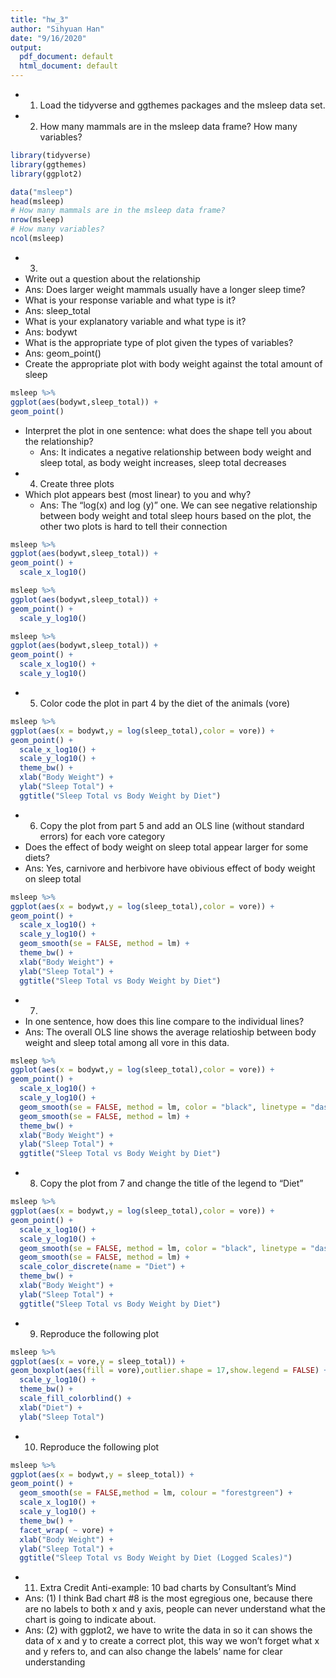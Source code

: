 ---
title: "hw_3"
author: "Sihyuan Han"
date: "9/16/2020"
output:
  pdf_document: default
  html_document: default
---

* 1. Load the tidyverse and ggthemes packages and the msleep data set.
* 2. How many mammals are in the msleep data frame? How many variables?
```{r}
library(tidyverse)
library(ggthemes)
library(ggplot2)
```

```{r}
data("msleep")
head(msleep)
# How many mammals are in the msleep data frame?
nrow(msleep)
# How many variables?
ncol(msleep)
```

* 3.
* Write out a question about the relationship
 + Ans: Does larger weight mammals usually have a longer sleep time? 
* What is your response variable and what type is it? 
 + Ans: sleep_total
* What is your explanatory variable and what type is it? 
 + Ans: bodywt
* What is the appropriate type of plot given the types of variables? 
 + Ans: geom_point()
* Create the appropriate plot with body weight against the total amount of sleep

```{r}
msleep %>%
ggplot(aes(bodywt,sleep_total)) +
geom_point()
```

* Interpret the plot in one sentence: what does the shape tell you about the relationship?
  + Ans: It indicates a negative relationship between body weight and sleep total, as body weight increases, sleep total decreases

* 4. Create three plots
* Which plot appears best (most linear) to you and why?
  + Ans: The "log(x) and log (y)" one. We can see negative relationship between body weight and total sleep hours based on the plot, the other two plots is hard to tell their connection

```{r}
msleep %>%
ggplot(aes(bodywt,sleep_total)) +
geom_point() +
  scale_x_log10()

msleep %>%
ggplot(aes(bodywt,sleep_total)) +
geom_point() +
  scale_y_log10()

msleep %>%
ggplot(aes(bodywt,sleep_total)) +
geom_point() +
  scale_x_log10() +
  scale_y_log10()
```

* 5. Color code the plot in part 4 by the diet of the animals (vore)

```{r}
msleep %>%
ggplot(aes(x = bodywt,y = log(sleep_total),color = vore)) +
geom_point() +
  scale_x_log10() +
  scale_y_log10() +
  theme_bw() +
  xlab("Body Weight") +
  ylab("Sleep Total") +
  ggtitle("Sleep Total vs Body Weight by Diet")
```

* 6. Copy the plot from part 5 and add an OLS line (without standard errors) for each vore category
* Does the effect of body weight on sleep total appear larger for some diets?
 + Ans: Yes, carnivore and herbivore have obivious effect of body weight on sleep total

```{r}
msleep %>%
ggplot(aes(x = bodywt,y = log(sleep_total),color = vore)) +
geom_point() +
  scale_x_log10() +
  scale_y_log10() +
  geom_smooth(se = FALSE, method = lm) +
  theme_bw() +
  xlab("Body Weight") +
  ylab("Sleep Total") +
  ggtitle("Sleep Total vs Body Weight by Diet")
```

* 7. 
* In one sentence, how does this line compare to the individual lines?
 + Ans: The overall OLS line shows the average relatioship between body weight and sleep total among all vore in this data.

```{r}
msleep %>%
ggplot(aes(x = bodywt,y = log(sleep_total),color = vore)) +
geom_point() +
  scale_x_log10() +
  scale_y_log10() +
  geom_smooth(se = FALSE, method = lm, color = "black", linetype = "dashed", size = 0.5) +
  geom_smooth(se = FALSE, method = lm) +
  theme_bw() +
  xlab("Body Weight") +
  ylab("Sleep Total") +
  ggtitle("Sleep Total vs Body Weight by Diet")
```


* 8. Copy the plot from 7 and change the title of the legend to “Diet”

```{r}
msleep %>%
ggplot(aes(x = bodywt,y = log(sleep_total),color = vore)) +
geom_point() +
  scale_x_log10() +
  scale_y_log10() +
  geom_smooth(se = FALSE, method = lm, color = "black", linetype = "dashed", size = 0.5) +
  geom_smooth(se = FALSE, method = lm) +
  scale_color_discrete(name = "Diet") +
  theme_bw() +
  xlab("Body Weight") +
  ylab("Sleep Total") +
  ggtitle("Sleep Total vs Body Weight by Diet")
```


* 9. Reproduce the following plot

```{r}
msleep %>%
ggplot(aes(x = vore,y = sleep_total)) +
geom_boxplot(aes(fill = vore),outlier.shape = 17,show.legend = FALSE) +
  scale_y_log10() +
  theme_bw() +
  scale_fill_colorblind() +
  xlab("Diet") +
  ylab("Sleep Total")
```

* 10. Reproduce the following plot

```{r}
msleep %>%
ggplot(aes(x = bodywt,y = sleep_total)) +
geom_point() +
  geom_smooth(se = FALSE,method = lm, colour = "forestgreen") +
  scale_x_log10() +
  scale_y_log10() +
  theme_bw() +
  facet_wrap( ~ vore) +
  xlab("Body Weight") +
  ylab("Sleep Total") +
  ggtitle("Sleep Total vs Body Weight by Diet (Logged Scales)")
```

* 11. Extra Credit Anti-example: 10 bad charts by Consultant’s Mind
 + Ans: (1) I think Bad chart #8 is the most egregious one, because there are no labels to both x and y axis, people can never understand what the chart is going to indicate about.
 + Ans: (2) with ggplot2, we have to write the data in so it can shows the data of x and y to create a correct plot, this way we won't forget what x and y refers to, and can also change the labels' name for clear understanding